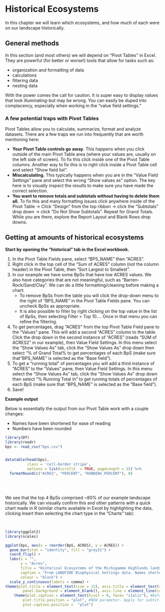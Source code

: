 # Historical Ecosystems {#historicalEcosystems}

In this chapter we will learn which ecosystems, and how much of each were on our landscape historically.


## General methods

In this section (and most others) we will depend on "Pivot Tables" in Excel.  They are powerful (for better or worse!) tools that allow for tasks such as:

* organization and formatting of data
* calculations
* filtering data
* nesting data

With the power comes the call for caution.  It is super easy to display values that look illuminating-but may be wrong.  You can easily be duped into complacency, especially when working in the "value field settings."

### A few potential traps with Pivot Tables
Pivot Tables allow you to calculate, summarize, format and analyze datasets.  There are a few traps we run into frequently that are worth mentioning here:

* **Your Pivot Table controls go away**.  This happens when you click outside of the main Pivot Table area (where your values are, usually on the left side of screen).  To fix this click inside one of the Pivot Table columns.  Another way to fix this is to right click inside a Pivot Table cell and select "Show field list". 
* **Miscalculating.**  This typically happens when you are in the "Value Field Settings" pane and select the wrong "Show values as" option.  The key here is to visually inspect the results to make sure you have made the correct selection.
* **You want to remove totals and subtotals without having to delete them all.** To fix this and many formatting issues click anywhere inside of the Pivot Table -> Click "Design" from the top ribbon -> click the "Subtotals" drop down -> click "Do Not Show Subtotals".  Repeat for Grand Totals.  While you are there, explore the Report Layout and Blank Rows drop downs.


## Getting at amounts of historical ecosystems

**Start by opening the "historical" tab in the Excel workbook.**  

1. In the Pivot Table Fields pane, select "BPS_NAME" then "ACRES".  
2. Right click in the top cell of the "Sum of ACRES" column (not the column header) in the Pivot Table, then "Sort Largest to Smallest".
3. In our example we have some BpSs that have low ACRES values.  We also have categories that are not meaningful, such as "Barren-Rock/Sand/Clay".  We can do a little formatting/cleaning before making a chart:
    * To remove BpSs from the table you will click the drop-down menu to the right of "BPS_NAME" in the Pivot Table Fields pane.  You can uncheck BpSs as appropriate.
    * It is also possible to filter by right clicking on the top value in the list of BpSs, then selecting Filter > Top 10....  Once in that menu you can refine the filtering.
4. To get percentages, drag "ACRES" from the top Pivot Table Field pane to the "Values" pane.  This will add a second "ACRES" column to the table.  Click the drop down in the second instance of "ACRES" (reads "SUM of ACRES2" in our example), then Value Field Settings.  In this menu select the "Show Values As" tab, click the "Show Values As" drop down then select "% of Grand Total% to get percentages of each BpS (make sure that "BPS_NAME" is selected as the "Base field").  
5.  To get a "running total" of percentages you will add a third instance of "ACRES" to the "Values" pane, then Value Field Settings.  In this menu select the "Show Values As" tab, click the "Show Values As" drop down then select "% Running Total In" to get running totals of  percentages of each BpS (make sure that "BPS_NAME" is selected as the "Base field"). 
6. Save!



**Example output**

Below is essentially the output from our Pivot Table work with a couple changes:

* Names have been shortened for ease of reading
* Numbers have been rounded

```r
library(DT)
library(readr)
bps <- read_csv("bps.csv")


datatable(head(bps), 
          class = 'cell-border stripe', 
          options = list(scrollX  = TRUE, pageLength = 3)) %>%
  formatRound(c("ACRES", "PERCENT", "RUNNING_PERCENT"), 0)

```

<br>
<br>

We see that the top 4 BpSs comprised ~80% of our example landscape historically.  We can visually confirm this and other patterns with a quick chart made in R (similar charts available in Excel by highlighting the data, clicking Insert then selecting the chart type in the "Charts" tab):

<br>

```r
library(ggplot2)
library(scales)

ggplot(bps, aes(x = reorder(BpS, ACRES), y = ACRES)) + 
  geom_bar(stat = "identity", fill = "grey31") +
  coord_flip() +
  labs(x = "", 
       y = "Acres", 
       title = "Historical Ecosystems of the Michigamme Highlands landscape",
       caption = "From LANDFIRE Biophysical Settings data. Names shortened for clarity.",
       colour = "black") +
  scale_y_continuous(labels = comma) +
theme(plot.title = element_text(size = 15), axis.title = element_text(size = 13), panel.grid.major = element_blank(), panel.grid.minor = element_blank(),
        panel.background = element_blank(), axis.line = element_line(colour = "black")) +
    theme(plot.caption = element_text(hjust = 0, face= "italic"), #Default is hjust=1
        plot.title.position = "plot", #NEW parameter. Apply for subtitle too.
        plot.caption.position =  "plot")
```


